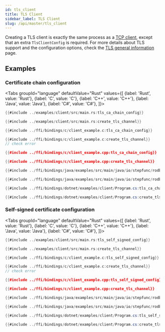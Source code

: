 ```yaml
---
id: tls_client
title: TLS Client
sidebar_label: TLS Client
slug: /api/master/tls_client
---
```



Creating a TLS client is exactly the same process as a [TCP client](./tcp_client.mdx),
except that an extra `TlsClientConfig` is required. For more details about TLS support and the configuration options,
check the [TLS general information](../tls.mdx) page.

## Examples

### Certificate chain configuration

<Tabs
groupId="language"
defaultValue="Rust"
values={[
{label: 'Rust', value: 'Rust'},
{label: 'C', value: 'C'},
{label: 'C++', value: 'C++'},
{label: 'Java', value: 'Java'},
{label: 'C#', value: 'C#'},
]}>
<TabItem value="Rust">

```rust
{{#include ../examples/client/src/main.rs:tls_ca_chain_config}}

{{#include ../examples/client/src/main.rs:create_tls_channel}}
```

</TabItem>
<TabItem value="C">

```c
{{#include ../ffi/bindings/c/client_example.c:tls_ca_chain_config}}

{{#include ../ffi/bindings/c/client_example.c:create_tls_channel}}
// check error
```

</TabItem>
<TabItem value="C++">

```cpp
{{#include ../ffi/bindings/c/client_example.cpp:tls_ca_chain_config}}

{{#include ../ffi/bindings/c/client_example.cpp:create_tls_channel}}
```

</TabItem>
<TabItem value="Java">

```java
{{#include ../ffi/bindings/java/examples/src/main/java/io/stepfunc/rodbus/examples/ClientExample.java:tls_ca_chain_config}}

{{#include ../ffi/bindings/java/examples/src/main/java/io/stepfunc/rodbus/examples/ClientExample.java:create_tls_channel}}
```

</TabItem>
<TabItem value="C#">

```csharp
{{#include ../ffi/bindings/dotnet/examples/client/Program.cs:tls_ca_chain_config}}

{{#include ../ffi/bindings/dotnet/examples/client/Program.cs:create_tls_channel}}
```

</TabItem>
</Tabs>

### Self-signed certificate configuration

<Tabs
groupId="language"
defaultValue="Rust"
values={[
{label: 'Rust', value: 'Rust'},
{label: 'C', value: 'C'},
{label: 'C++', value: 'C++'},
{label: 'Java', value: 'Java'},
{label: 'C#', value: 'C#'},
]}>
<TabItem value="Rust">

```rust
{{#include ../examples/client/src/main.rs:tls_self_signed_config}}

{{#include ../examples/client/src/main.rs:create_tls_channel}}
```

</TabItem>
<TabItem value="C">

```c
{{#include ../ffi/bindings/c/client_example.c:tls_self_signed_config}}

{{#include ../ffi/bindings/c/client_example.c:create_tls_channel}}
// check error
```

</TabItem>
<TabItem value="C++">

```cpp
{{#include ../ffi/bindings/c/client_example.cpp:tls_self_signed_config}}

{{#include ../ffi/bindings/c/client_example.cpp:create_tls_channel}}
```

</TabItem>
<TabItem value="Java">

```java
{{#include ../ffi/bindings/java/examples/src/main/java/io/stepfunc/rodbus/examples/ClientExample.java:tls_self_signed_config}}

{{#include ../ffi/bindings/java/examples/src/main/java/io/stepfunc/rodbus/examples/ClientExample.java:create_tls_channel}}
```

</TabItem>
<TabItem value="C#">

```csharp
{{#include ../ffi/bindings/dotnet/examples/client/Program.cs:tls_self_signed_config}}

{{#include ../ffi/bindings/dotnet/examples/client/Program.cs:create_tls_channel}}
```

</TabItem>
</Tabs>
